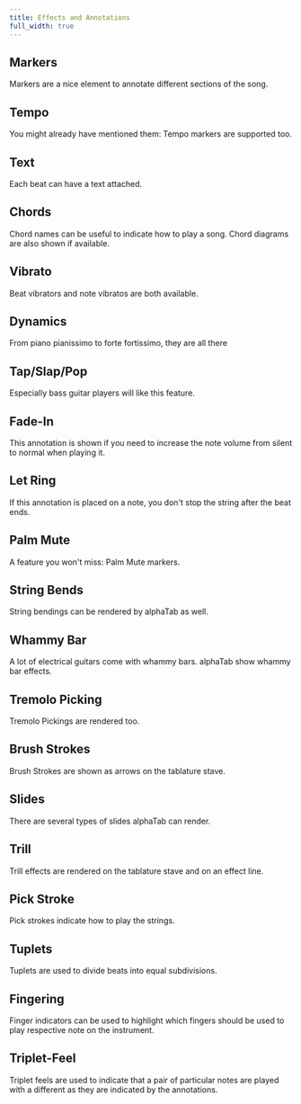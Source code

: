 ```yaml
---
title: Effects and Annotations
full_width: true
---
```



## Markers
Markers are a nice element to annotate different sections of the song. 
<AlphaTab file="/files/features/Markers.gp5" />

## Tempo
You might already have mentioned them: Tempo markers are supported too. 
<AlphaTab file="/files/features/Tempo.gp5" />

## Text
Each beat can have a text attached. 
<AlphaTab file="/files/features/Text.gp5" />

## Chords
Chord names can be useful to indicate how to play a song. Chord diagrams are also shown if available. 
<AlphaTab file="/files/features/Chords.gp5" />

## Vibrato
Beat vibrators and note vibratos are both available.
<AlphaTab file="/files/features/Vibrato.gp5" />

## Dynamics
From piano pianissimo to forte fortissimo, they are all there
<AlphaTab file="/files/features/Dynamics.gp5" />

## Tap/Slap/Pop
Especially bass guitar players will like this feature.
<AlphaTab file="/files/features/Tap.gp5" />

## Fade-In
This annotation is shown if you need to increase the note volume from silent to normal when
playing it. 
<AlphaTab file="/files/features/FadeIn.gp5" />

## Let Ring
If this annotation is placed on a note, you don't stop the string after the beat ends. 
<AlphaTab file="/files/features/LetRing.gp5" />

## Palm Mute
A feature you won't miss: Palm Mute markers.
<AlphaTab file="/files/features/PalmMute.gp5" />

## String Bends
String bendings can be rendered by alphaTab as well. 
<AlphaTab file="/files/features/Bends.gp" />

## Whammy Bar
A lot of electrical guitars come with whammy bars. alphaTab show whammy bar effects. 
<AlphaTab file="/files/features/Whammy.gp" />

## Tremolo Picking
Tremolo Pickings are rendered too. 
<AlphaTab file="/files/features/TremoloPicking.gp5" />

## Brush Strokes
Brush Strokes are shown as arrows on the tablature stave. 
<AlphaTab file="/files/features/Brush.gp5" />

## Slides
There are several types of slides alphaTab can render. 
<AlphaTab file="/files/features/Slides.gp5" />

## Trill
Trill effects are rendered on the tablature stave and on an effect line. 
<AlphaTab file="/files/features/Trill.gp5" />

## Pick Stroke
Pick strokes indicate how to play the strings. 
<AlphaTab file="/files/features/PickStroke.gp5" />

## Tuplets
Tuplets are used to divide beats into equal subdivisions. 
<AlphaTab file="/files/features/Tuplets.gp5" />

## Fingering
Finger indicators can be used to highlight which fingers should be used to play
respective note on the instrument. 
<AlphaTab file="/files/features/Fingering.gpx" />

## Triplet-Feel
Triplet feels are used to indicate that a pair of particular notes are played with a different 
as they are indicated by the annotations. 
<AlphaTab file="/files/features/TripletFeel.gpx" />